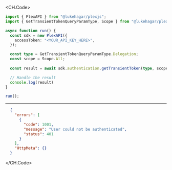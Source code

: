 
<CH.Code>
```typescript GetTransientToken.ts
import { PlexAPI } from "@lukehagar/plexjs";
import { GetTransientTokenQueryParamType, Scope } from "@lukehagar/plexjs/models/operations";

async function run() {
  const sdk = new PlexAPI({
    accessToken: "<YOUR_API_KEY_HERE>",
  });

  const type = GetTransientTokenQueryParamType.Delegation;
  const scope = Scope.All;
  
  const result = await sdk.authentication.getTransientToken(type, scope);

  // Handle the result
  console.log(result)
}

run();
```
---

```json Example Response
  {
    "errors": [
      {
        "code": 1001,
        "message": "User could not be authenticated",
        "status": 401
      }
    ],
    "HttpMeta": {}
  }
```
</CH.Code>
